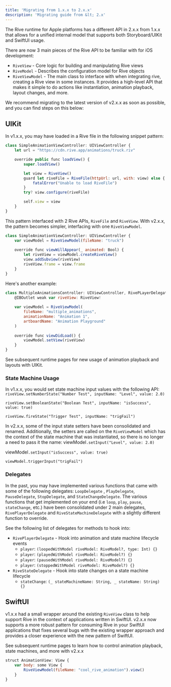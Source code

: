 ```yaml
---
title: 'Migrating from 1.x.x to 2.x.x'
description: 'Migrating guide from &lt; 2.x'
---
```


The Rive runtime for Apple platforms has a different API in 2.x.x from 1.x.x that allows for a unified internal model that supports both Storyboard/UIKit and SwiftUI usage. 

There are now 3 main pieces of the Rive API to be familiar with for iOS development:

- `RiveView` - Core logic for building and manipulating Rive views
- `RiveModel` - Describes the configuration model for Rive objects
- `RiveViewModel` - The main class to interface with when integrating rive, creating a Rive view in some instances. It provides a high-level API that makes it simple to do actions like instantiation, animation playback, layout changes, and more.

We recommend migrating to the latest version of v2.x.x as soon as possible, and you can find steps on this below:

## UIKit

In v1.x.x, you may have loaded in a Rive file in the following snippet pattern:

```javascript
class SimpleAnimationViewController: UIViewController {
    let url = "https://cdn.rive.app/animations/truck.riv"

    override public func loadView() {
        super.loadView()

        let view = RiveView()
        guard let riveFile = RiveFile(httpUrl: url, with: view) else {
            fatalError("Unable to load RiveFile")
        }
        try? view.configure(riveFile)

        self.view = view
    }
}
```

This pattern interfaced with 2 Rive APIs, `RiveFile` and `RiveView`. With v2.x.x, the pattern becomes simpler, interfacing with one `RiveViewModel`.

```javascript
class SimpleAnimationViewController: UIViewController {
    var viewModel = RiveViewModel(fileName: "truck")
    
    override func viewWillAppear(_ animated: Bool) {
        let riveView = viewModel.createRiveView()
        view.addSubview(riveView)
        riveView.frame = view.frame
    }
}
```

Here's another example:

```javascript
class MultipleAnimationsController: UIViewController, RivePLayerDelegate {
    @IBOutlet weak var riveView: RiveView!
    
    var viewModel = RiveViewModel(
        fileName: "multiple_animations", 
        animationName: "Animation 1", 
        artboardName: "Animation Playground"
    )
    
    override func viewDidLoad() {
        viewModel.setView(riveView)
    }
}
```

See subsequent runtime pages for new usage of animation playback and layouts with UIKit.

### State Machine Usage

In v1.x.x, you would set state machine input values with the following API: `riveView.setNumberState("Number Test", inputName: "Level", value: 2.0)`

`riveView.setBooleanState("Boolean Test", inputName: "isSuccess", value: true)`

`riveView.fireState("Trigger Test", inputName: "trigFail")`

In v2.x.x, some of the input state setters have been consolidated and renamed. Additionally, the setters are called on the `RiveViewModel` which has the context of the state machine that was instantiated, so there is no longer a need to pass it the name: viewModel`.setInput("Level", value: 2.0)`

viewModel`.setInput("isSuccess", value: true)`

`viewModel.triggerInput("trigFail")`

### Delegates

In the past, you may have implemented various functions that came with some of the following delegates: `LoopDelegate` , `PlayDelegate`, `PauseDelegate`, `StopDelegate`, and `StateChangeDelegate`. The various functions that get implemented on your end (i.e `loop`, `play`, `pause`, `stateChange`, etc.) have been consolidated under 2 main delegates, `RivePlayerDelegate` and `RiveStateMachineDelegate` with a slightly different function to override.

See the following list of delegates for methods to hook into:

- `RivePlayerDelegate` - Hook into animation and state machine lifecycle events
  - `player`: `(loopedWithModel riveModel: RiveModel?, type: Int) {}`
  - `player`: `(playedWithModel riveModel: RiveModel?) {}`
  - `player`: `(pausedWithModel riveModel: RiveModel?) {}`
  - `player`: `(stoppedWithModel riveModel: RiveModel?) {}`
- `RiveStateDelegate` - Hook into state changes on a state machine lifecycle
  - `stateChange`: `(_ stateMachineName: String, _ stateName: String) {}`

## SwiftUI 

v1.x.x had a small wrapper around the existing `RiveView` class to help support Rive in the context of applications written in SwiftUI. v2.x.x now supports a more robust pattern for consuming Rive in your SwiftUI applications that fixes several bugs with the existing wrapper approach and provides a closer experience with the new pattern of SwiftUI.

See subsequent runtime pages to learn how to control animation playback, state machines, and more with v2.x.x

```javascript
struct AnimationView: View {
    var body: some View {
        RiveViewModel(fileName: "cool_rive_animation").view()
    }
}
```